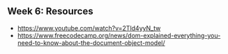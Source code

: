 ## Week 6: Resources

- https://www.youtube.com/watch?v=2Tld4yyN_tw
- https://www.freecodecamp.org/news/dom-explained-everything-you-need-to-know-about-the-document-object-model/
